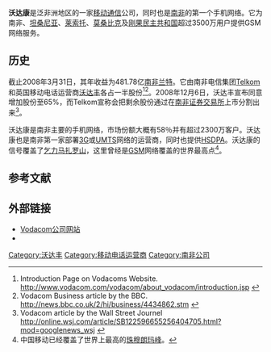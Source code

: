 {{Infobox_Company |
  company_name   = VodaCom|
  company_logo   = |
  company_type   = [[私人公司|私人公司]]|
  company_slogan = South Africa's Leading Cellular Network（意为“领航南非手机网络”）|
  foundation     = 1994|
  location       = [[南非|南非]]|
  key_people     = Pieter Uys, CEO|
  industry       = [[电信|电信]] |
  products       = [[GSM|GSM]]相关产品 <br /> [[互联网服务提供者|互联网服务]]|
  homepage       = [http://www.vodacom.co.za/ www.vodacom.co.za]
}}

'''沃达康'''是泛非洲地区的一家[[移动电话|移动通信]]公司，同时也是[[南非|南非]]的第一个手机网络。它为南非、[[坦桑尼亚|坦桑尼亚]]、[[莱索托|莱索托]]、[[莫桑比克|莫桑比克]]及[[刚果民主共和国|刚果民主共和国]]超过3500万用户提供GSM网络服务。

==历史==
截止2008年3月31日，其年收益为481.78亿[[南非兰特|南非兰特]]。它由南非电信集团[[Telkom_(南非)|Telkom]]和英国移动电话运营商[[沃达丰|沃达丰]]各占一半股份<ref>Introduction Page on Vodacoms Website. http://www.vodacom.com/vodacom/about_vodacom/introduction.jsp {{Wayback|url=http://www.vodacom.com/vodacom/about_vodacom/introduction.jsp |date=20081219044552 }}</ref><ref>Vodacom Business article by the BBC. http://news.bbc.co.uk/2/hi/business/4434862.stm {{Wayback|url=http://news.bbc.co.uk/2/hi/business/4434862.stm |date=20180719204317 }}</ref>。2008年12月6日，沃达丰宣布同意增加股份至65%，而Telkom宣称会把剩余股份通过在[[南非证券交易所|南非证券交易所]]上市分割出来<ref>Vodacom article by the Wall Street Journel http://online.wsj.com/article/SB122596655256404705.html?mod=googlenews_wsj {{Wayback|url=http://online.wsj.com/article/SB122596655256404705.html?mod=googlenews_wsj |date=20121108212310 }}</ref>。

沃达康是南非主要的手机网络，市场份额大概有58％并有超过2300万客户。沃达康也是南非第一家部署[[3G|3G]]或[[UMTS|UMTS]]网络的运营商，同时也提供[[HSDPA|HSDPA]]。沃达康的信号覆盖了[[乞力马扎罗山|乞力马扎罗山]]，这里曾经是[[GSM|GSM]]网络覆盖的世界最高点<ref>中国移动已经覆盖了世界上最高的[[珠穆朗玛峰|珠穆朗玛峰]]。</ref>。

== 参考文献 ==
{{reflist}}

== 外部链接 ==
*[http://www.vodacom.com/ Vodacom公司网站] {{Wayback|url=http://www.vodacom.com/ |date=20220516065715 }}
*{{主要电信公司}}

[[Category:沃达丰|Category:沃达丰]]
[[Category:移动电话运营商|Category:移动电话运营商]]
[[Category:南非公司|Category:南非公司]]